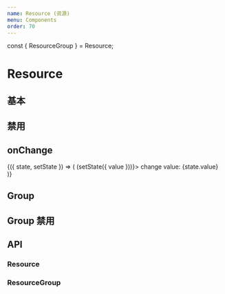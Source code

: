 ```yaml
---
name: Resource (资源)
menu: Components
order: 70
---
```


const { ResourceGroup } = Resource;

# Resource

## 基本
<Playground>
    <Resource value={20} title='CPU(Cores)'></Resource>
</Playground>

## 禁用
<Playground>
    <Resource disabled={true} value={20} title='CPU(Cores)'></Resource>
</Playground>

## onChange
<Playground>
  <State>
     {({ state, setState }) => (
      <React.Fragment>
        <Resource value={state.value} title='CPU(Cores)' onChange={(value) => (setState({ value }))}></Resource>
        <span>
          change value: {state.value}
        </span>
      </React.Fragment>
    )}
  </State>
</Playground>

## Group

<Playground>
  <Resource.ResourceGroup title='数据处理'>
    <Row>
      <Col span={8}>
        <Resource value={20} title='CPU(Cores)' />
      </Col>
      <Col span={8}>
        <Resource value={20} title='CPU(Cores)' />
      </Col>
      <Col span={8}>
        <Resource value={20} title='CPU(Cores)' />
      </Col>
    </Row>
  </Resource.ResourceGroup>
</Playground>

## Group 禁用
<Playground>
  <Resource.ResourceGroup disabled={true} title='数据处理'>
    <Row>
      <Col span={8}>
        <Resource value={20} title='CPU(Cores)' />
      </Col>
      <Col span={8}>
        <Resource value={20} title='CPU(Cores)' />
      </Col>
      <Col span={8}>
        <Resource value={20} title='CPU(Cores)' />
      </Col>
    </Row>
  </Resource.ResourceGroup>
</Playground>


## API

### Resource
<PropsTable of={Resource}/>

### ResourceGroup
<PropsTable of={ResourceGroup}/>

